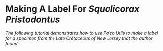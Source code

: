 # Making A Label For _Squalicorax Pristodontus_

_The following tutorial demonstrates how to use Paleo Utils to make a label for a specimen from the Late Cretaceous of New Jersey that the author found._
